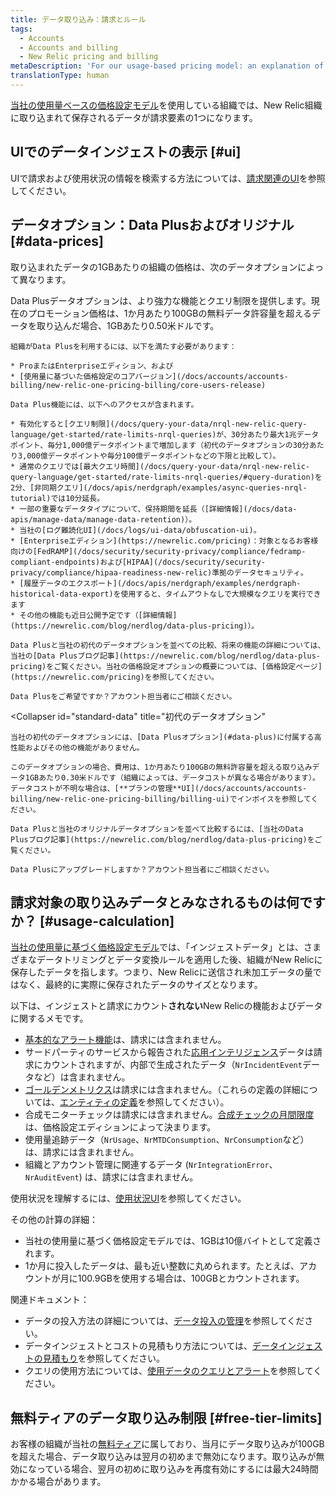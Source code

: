 ```yaml
---
title: データ取り込み：請求とルール
tags:
  - Accounts
  - Accounts and billing
  - New Relic pricing and billing
metaDescription: 'For our usage-based pricing model: an explanation of how data ingest is calculated for billing purposes.'
translationType: human
---
```


[当社の使用量ベースの価格設定モデル](/docs/accounts/accounts-billing/new-relic-one-pricing-billing/new-relic-one-pricing-billing)を使用している組織では、New Relic組織に取り込まれて保存されるデータが請求要素の1つになります。

## UIでのデータインジェストの表示 [#ui]

UIで請求および使用状況の情報を検索する方法については、[請求関連のUI](/docs/accounts/accounts-billing/general-account-settings/introduction-account-settings)を参照してください。

## データオプション：Data Plusおよびオリジナル [#data-prices]

取り込まれたデータの1GBあたりの組織の価格は、次のデータオプションによって異なります。

<CollapserGroup>
  <Collapser
    id="data-plus"
    title="Data Plus"
  >
    Data Plusデータオプションは、より強力な機能とクエリ制限を提供します。現在のプロモーション価格は、1か月あたり100GBの無料データ許容量を超えるデータを取り込んだ場合、1GBあたり0.50米ドルです。

    組織がData Plusを利用するには、以下を満たす必要があります：

    * ProまたはEnterpriseエディション、および
    * [使用量に基づいた価格設定のコアバージョン](/docs/accounts/accounts-billing/new-relic-one-pricing-billing/core-users-release)

    Data Plus機能には、以下へのアクセスが含まれます。

    * 有効化すると[クエリ制限](/docs/query-your-data/nrql-new-relic-query-language/get-started/rate-limits-nrql-queries)が、30分あたり最大1兆データポイント、毎分1,000億データポイントまで増加します（初代のデータオプションの30分あたり3,000億データポイントや毎分100億データポイントなどの下限と比較して）。
    * 通常のクエリでは[最大クエリ時間](/docs/query-your-data/nrql-new-relic-query-language/get-started/rate-limits-nrql-queries/#query-duration)を2分、[非同期クエリ](/docs/apis/nerdgraph/examples/async-queries-nrql-tutorial)では10分延長。
    * 一部の重要なデータタイプについて、保持期間を延長（[詳細情報](/docs/data-apis/manage-data/manage-data-retention)）。
    * 当社の[ログ難読化UI](/docs/logs/ui-data/obfuscation-ui)。
    * [Enterpriseエディション](https://newrelic.com/pricing)：対象となるお客様向けの[FedRAMP](/docs/security/security-privacy/compliance/fedramp-compliant-endpoints)および[HIPAA](/docs/security/security-privacy/compliance/hipaa-readiness-new-relic)準拠のデータセキュリティ。
    * [履歴データのエクスポート](/docs/apis/nerdgraph/examples/nerdgraph-historical-data-export)を使用すると、タイムアウトなしで大規模なクエリを実行できます
    * その他の機能も近日公開予定です（[詳細情報](https://newrelic.com/blog/nerdlog/data-plus-pricing)）。

    Data Plusと当社の初代のデータオプションを並べての比較、将来の機能の詳細については、当社の[Data Plusブログ記事](https://newrelic.com/blog/nerdlog/data-plus-pricing)をご覧ください。当社の価格設定オプションの概要については、[価格設定ページ](https://newrelic.com/pricing)を参照してください。

    Data Plusをご希望ですか？アカウント担当者にご相談ください。
  </Collapser>

  <Collapser
    id="standard-data"
    title="初代のデータオプション"
  >
    当社の初代のデータオプションには、[Data Plusオプション](#data-plus)に付属する高性能およびその他の機能がありません。

    このデータオプションの場合、費用は、1か月あたり100GBの無料許容量を超える取り込みデータ1GBあたり0.30米ドルです（組織によっては、データコストが異なる場合があります）。データコストが不明な場合は、[**プランの管理**UI](/docs/accounts/accounts-billing/new-relic-one-pricing-billing/billing-ui)でインボイスを参照してください。

    Data Plusと当社のオリジナルデータオプションを並べて比較するには、[当社のData Plusブログ記事](https://newrelic.com/blog/nerdlog/data-plus-pricing)をご覧ください。

    Data Plusにアップグレードしますか？アカウント担当者にご相談ください。
  </Collapser>
</CollapserGroup>

## 請求対象の取り込みデータとみなされるものは何ですか？ [#usage-calculation]

[当社の使用量に基づく価格設定モデル](/docs/accounts/accounts-billing/new-relic-one-pricing-billing/new-relic-one-pricing-billing)では、「インジェストデータ」とは、さまざまなデータトリミングとデータ変換ルールを適用した後、組織がNew Relicに保存したデータを指します。つまり、New Relicに送信され未加工データの量ではなく、最終的に実際に保存されたデータのサイズとなります。

以下は、インジェストと請求にカウント**されない**New Relicの機能およびデータに関するメモです。

* [基本的なアラート機能](/docs/alerts-applied-intelligence/new-relic-alerts/learn-alerts/alerts-concepts-workflow)は、請求には含まれません。
* サードパーティのサービスから報告された[応用インテリジェンス](/docs/alerts-applied-intelligence/new-relic-alerts/get-started/introduction-applied-intelligence)データは請求にカウントされますが、内部で生成されたデータ（`NrIncidentEvent`データなど）は含まれません。
* [ゴールデンメトリクス](/docs/apis/nerdgraph/examples/golden-metrics-entities-nerdgraph-api-tutorial)は請求には含まれません。（これらの定義の詳細については、[エンティティの定義](https://github.com/newrelic/entity-definitions)を参照してください）。
* 合成モニターチェックは請求には含まれません。[合成チェックの月間限度](/docs/synthetics/synthetic-monitoring/using-monitors/monitor-limits)は、価格設定エディションによって決まります。
* 使用量追跡データ（`NrUsage`、`NrMTDConsumption`、`NrConsumption`など）は、請求には含まれません。
* 組織とアカウント管理に関連するデータ (`NrIntegrationError`、`NrAuditEvent`) は、請求には含まれません。

使用状況を理解するには、[使用状況UI](/docs/accounts/accounts-billing/new-relic-one-pricing-billing/billing-ui)を参照してください。

その他の計算の詳細：

* 当社の使用量に基づく価格設定モデルでは、1GBは10億バイトとして定義されます。
* 1か月に投入したデータは、最も近い整数に丸められます。たとえば、アカウントが月に100.9GBを使用する場合は、100GBとカウントされます。

関連ドキュメント：

* データの投入方法の詳細については、[データ投入の管理](/docs/data-apis/manage-data/manage-data-coming-new-relic)を参照してください。
* データインジェストとコストの見積もり方法については、[データインジェストの見積もり](https://newrelic.com/blog/nerdlog/estimate-data-cost)を参照してください。
* クエリの使用方法については、[使用データのクエリとアラート](/docs/accounts/accounts-billing/new-relic-one-pricing-billing/usage-queries-alerts)を参照してください。

## 無料ティアのデータ取り込み制限 [#free-tier-limits]

お客様の組織が当社の[無料ティア](/docs/accounts/accounts-billing/new-relic-one-pricing-billing/new-relic-one-pricing-billing#free)に属しており、当月にデータ取り込みが100GBを超えた場合、データ取り込みは翌月の初めまで無効になります。取り込みが無効になっている場合、翌月の初めに取り込みを再度有効にするには最大24時間かかる場合があります。